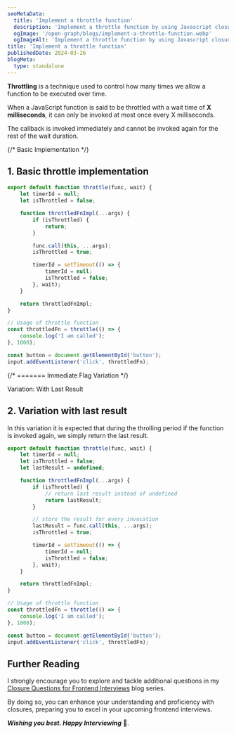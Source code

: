 ```yaml
---
seoMetaData:
  title: 'Implement a throttle function'
  description: 'Implement a throttle function by using Javascript closures.'
  ogImage: '/open-graph/blogs/implement-a-throttle-function.webp'
  ogImageAlt: 'Implement a throttle function by using Javascript closures.'
title: 'Implement a throttle function'
publishedDate: 2024-03-26
blogMeta:
  type: standalone
---
```


**Throttling** is a technique used to control how many times we allow a function to be executed over time.

When a JavaScript function is said to be throttled with a wait time of **X milliseconds**, it can only be invoked at most once every X milliseconds.

The callback is invoked immediately and cannot be invoked again for the rest of the wait duration.

{/* Basic Implementation */}

<section>

## 1. Basic throttle implementation

```js title="./src/throttle.js"
export default function throttle(func, wait) {
	let timerId = null;
	let isThrottled = false;

	function throttledFnImpl(...args) {
		if (isThrottled) {
			return;
		}

		func.call(this, ...args);
		isThrottled = true;

		timerId = setTimeout(() => {
			timerId = null;
			isThrottled = false;
		}, wait);
	}

	return throttledFnImpl;
}

// Usage of throttle function
const throttledFn = throttle(() => {
	console.log('I am called');
}, 1000);

const button = document.getElementById('button');
input.addEventListener('click', throttledFn);
```

</section>

{/* ======= Immediate Flag Variation */}

<section>

<SubHeading>Variation: With Last Result</SubHeading>
## 2. Variation with last result

In this variation it is expected that during the throlling period if the function is invoked again, we simply return the last result.

```js title="./src/throttle.js"
export default function throttle(func, wait) {
	let timerId = null;
	let isThrottled = false;
	let lastResult = undefined;

	function throttledFnImpl(...args) {
		if (isThrottled) {
			// return last result instead of undefined
			return lastResult;
		}

		// store the result for every invocation
		lastResult = func.call(this, ...args);
		isThrottled = true;

		timerId = setTimeout(() => {
			timerId = null;
			isThrottled = false;
		}, wait);
	}

	return throttledFnImpl;
}

// Usage of throttle function
const throttledFn = throttle(() => {
	console.log('I am called');
}, 1000);

const button = document.getElementById('button');
input.addEventListener('click', throttledFn);
```

</section>

## Further Reading

I strongly encourage you to explore and tackle additional questions in my [Closure Questions for Frontend Interviews](/blog/closure-questions-for-frontend-interviews/ 'Find more question on closures in the closure questions for frontend Interviews blog series') blog series.

By doing so, you can enhance your understanding and proficiency with closures, preparing you to excel in your upcoming frontend interviews.

**_Wishing you best. Happy Interviewing_** 🫡.
